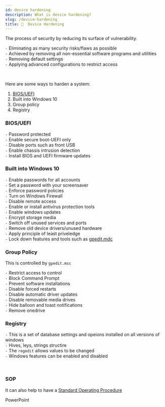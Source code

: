 ```yaml
---
id: device hardening
description: What is device hardening?
slug: /device-hardening
title: 💪  Device Hardening
---
```



The process of security by reducing its surface of vulnerability.

` - ` Eliminating as many security risks/flaws as possible <br />
` - ` Achieved by removing all non-essential software programs and utilities <br />
` - ` Removing default settings <br />
` - ` Applying advanced configurations to restrict access <br />


<br />

Here are some ways to harden a system: <br />
1. [BIOS/UEFI](/docs/BIOS-UEFI "pageRef")
2. Built into Windows 10
3. Group policy
4. Registry


### BIOS/UEFI
` - ` Password protected <br />
` - ` Enable secure boot-UEFI only <br />
` - ` Disable ports such as front USB <br />
` - ` Enable chassis intrusion detection <br />
` - ` Install BIOS and UEFI firmware updates <br />


### Built into Windows 10

` - ` Enable passwords for all accounts <br />
` - ` Set a password with your screensaver <br />
` - ` Enforce password policies <br />
` - ` Turn on Windows Firewall <br />
` - ` Disable remote access <br />
` - ` Enable or install antivirus protection tools <br />
` - ` Enable windows updates <br />
` - ` Encrypt storage media <br />
` - ` Switch off unused services and ports <br />
` - ` Remove old device drivers/unused hardware <br />
` - ` Apply principle of least priveledge <br />
` - ` Lock down features and tools such as [gpedit.mdc](/docs/device-hardening/#group-policy "pageRef") <br />

### Group Policy
This is controlled by `gpedit.msc` <br />

` - ` Restrict access to control <br />
` - ` Block Command Prompt <br />
` - ` Prevent software installations <br />
` - ` Disable forced restarts <br />
` - ` Disable automatic driver updates <br />
` - ` Disable removable media drives <br />
` - ` Hide balloon and toast notifications <br />
` - ` Remove onedrive <br />

###  Registry
` - ` This is a set of database settings and opeions installed on all versions of windows <br />
` - ` Hives, leys, strings structire <br />
` - ` The `regedit` allows values to be changed <br />
` - ` Windows features can be enabled and disabled <br />

<br />

### SOP
It can also help to have a [Standard Operating Procedure](/docs/sop/ "pageRef")

<ReferenceLink href="http://cdn.nayan.gq/Hardening%20New.pptx">PowerPoint</ReferenceLink>